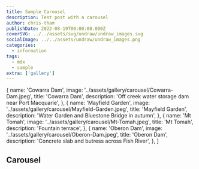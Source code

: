 ```yaml
---
title: Sample Carousel
description: Test post with a carousel
author: chris-tham
publishDate: 2022-08-19T00:00:00.000Z
coverSVG: ../../assets/svg/undraw/undraw_images.svg
socialImage: ../../assets/undraw/undraw_images.png
categories:
  - information
tags:
  - mdx
  - sample
extra: ['gallery']
---
```


  {
    name: 'Cowarra Dam',
    image: '../assets/gallery/carousel/Cowarra-Dam.jpeg',
    title: 'Cowarra Dam',
    description: 'Off creek water storage dam near Port Macquarie',
  },
  {
    name: 'Mayfield Garden',
    image: '../assets/gallery/carousel/Mayfield-Garden.jpeg',
    title: 'Mayfield Garden',
    description: 'Water Garden and Bluestone Bridge in autumn',
  },
  {
    name: 'Mt Tomah',
    image: '../assets/gallery/carousel/Mt-Tomah.jpeg',
    title: 'Mt Tomah',
    description: 'Fountain terrace',
  },
  {
    name: 'Oberon Dam',
    image: '../assets/gallery/carousel/Oberon-Dam.jpeg',
    title: 'Oberon Dam',
    description: 'Concrete slab and butress across Fish River',
  },
]

## Carousel

<Carousel pages={carouselPages} />
